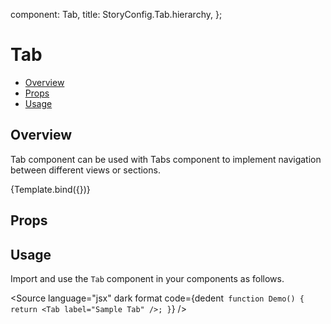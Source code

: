 
  component: Tab,
  title: StoryConfig.Tab.hierarchy,
};

<Meta title={meta.title} component={meta.component} />


# Tab

- [Overview](#overview)
- [Props](#props)
- [Usage](#usage)

## Overview

Tab component can be used with Tabs component to implement navigation between different views or sections.

<Canvas>
  <Story name="Overview" args={{label: "Sample Tab"}}>
    {Template.bind({})}
  </Story>
</Canvas>

## Props

<ArgsTable story="Overview" />

## Usage

Import and use the `Tab` component in your components as follows.

<Source
  language="jsx"
  dark
  format
  code={dedent`
function Demo() {
  return <Tab label="Sample Tab" />;
}`}
/>
